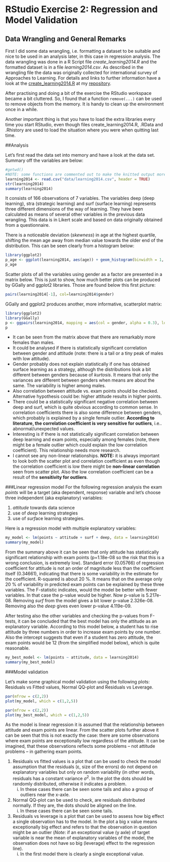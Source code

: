 # RStudio Exercise 2: Regression and Model Validation

<!-- > *INSTRUCTIONS:*
> *Describe the work you have done this week and summarize your learning.*
> 
> - Describe your work and results clearly. 
> - Assume the reader has an introductory course level understanding of writing and reading R code as well as statistical methods
> - Assume the reader has no previous knowledge of your data or the more advanced methods you are using  -->

## Data Wrangling and General Remarks
First I did some data wrangling, i.e. formatting a dataset to be suitable and nice to be used in an analysis later, in this case in regression analysis. The data wrangling was done in a R Script file *create_learning2014.R* and the formatted dataset is in a file *learning2014.csv*. As described in the wrangling file the data was originally collected for international survey of Approaches to Learning. For details and links to further information have a look at the [create_learning2014.R](https://github.com/daphnia/IODS-project/blob/master/data/create_learning2014.R) at my [repository](https://github.com/daphnia/IODS-project).

After practising and doing a bit of the exercise the RStudio workspace became a bit cluttered. So, I found that a function `remove(...)` can be used to remove objects from the memory. It is handy to clean up the environment once in a while.

Another important thing is that you have to load the extra libraries every time you start RStudio, even though files create_learning2014.R, .RData and .Rhistory are used to load the situation where you were when quitting last time.

##Analysis

Let's first read the data set into memory and have a look at the data set. Summary off the variables are below:
```r
#getwd()
#NOTE: some functions are commented out to make the knitted output more simple.
learning2014 <- read.csv("data/learning2014.csv", header = TRUE)
str(learning2014)
summary(learning2014)
```
It consists of 166 observations of 7 variables. The variables deep (deep learning), stra (strategic learning) and surf (surface learning) represents three different dimensions of the way of learning. They have been calculated as means of several other variables in the previous data wrangling. This data is in Likert scale and based on data originally obtained from a questionnaire.

There is a noticeable deviation (*skewness*) in age at the highest quartile, shifting the mean age away from median value towards the older end of the distribution. This can be seen clearly from a histogram below: 
```r
library(ggplot2)
p_age <- ggplot(learning2014, aes(age)) + geom_histogram(binwidth = 1, fill="purple", colour="red") + ggtitle("Histogram of Student's Ages")
p_age
```

Scatter plots of all the variables using gender as a factor are presented in a matrix below. This is just to show, how much better plots can be produced by GGally and ggplot2 libraries. Those are found below this first picture: 
```r
pairs(learning2014[-1], col=learning2014$gender)
```

GGally and ggplot2 produces another, more informative, scatterplot matrix:
```r
library(ggplot2)
library(GGally)
p <- ggpairs(learning2014, mapping = aes(col = gender, alpha = 0.3), lower = list(combo = wrap("facethist", bins = 20)))
p
```

* It can be seen from the matrix above that there are remarkably more females than males.
* It could be analysed if there is statistically significant correlation between gender and attitude (note: there is a tail or a tiny peak of males with low attitude).
* Gender probably does not explain statistically if one has obtained surface learning as a strategy, although the distributions look a bit different between genders because of *kurtosis*. It means that only the variances are different between genders when means are about the same. The variability is higher among males. 
* Also correlation between attitude vs. exam points should be checked. Alternative hypothesis could be: higher attitude results in higher points. 
* There could be a statistically significant negative correlation between deep and surf, which is quite obvious according to common sense. In correlation coefficients there is also some difference between genders, which probably is explained by a single female outlier. **According to literature, the correlation coefficient is very sensitive for outliers**, i.e.. abnormal/unexpected values. 
* Interesting is if there is not statistically significant correlation between deep learning and exam points, especially among females (note, there might be a female outlier which could explain the low correlation coefficient). This relationship needs more research. 
* I cannot see any non-linear relationships. **NOTE:** it is always important to look both the scatter plot and correlation coefficient as even though the correlation coefficient is low there might be **non-linear correlation** seen from scatter plot. Also the low correlation coefficient can be a result of the **sensitivity for outliers**. 

###Linear regression model
For the following regression analysis the exam *points* will be a target (aka dependent, response) variable and let's choose three independent (aka explanatory) variables: 

1. *attitude* towards data science
2. use of *deep* learning strategies
3. use of *surf*ace learning strategies.

Here is a regression model with multiple explanatory variables:
```r
my_model <- lm(points ~ attitude + surf + deep, data = learning2014)
summary(my_model)
```
From the summary above it can be seen that only attitude has statistically significant relationship with exam points (p=1.18e-08 so the risk that this is a wrong conclusion, is extremely low). Standard error (0.05766) of regression coefficient for attitude is not an order of magnitude less than the coefficient itself (0.34661), indicating that there is some variability in the estimate for the coefficient. R-squared is about 20 %. It means that on the average only 20 % of variability in predicted exam points can be explained by these three variables. The F-statistic indicates, would the model be better with fewer variables. In that case the p-value would be higher. Now p-value is 5.217e-08. Removing *surf* from the model gives a bit lower p-value 2.326e-08. Removing also the *deep* gives even lower p-value 4.119e-09. 

After testing also the other variables and checking the p-values from F-tests, it can be concluded that the best model has only the attitude as an explanatory variable. According to this model below, a student has to rise attitude by three numbers in order to increase exam points by one number. Also the intercept suggests that even if a student has zero attitude, the exam points would be 12 (from the simplified model below), which is quite reasonable.

```r
my_best_model <- lm(points ~ attitude, data = learning2014)
summary(my_best_model)
```

###Model validation

Let's make some graphical model validation using the following plots: Residuals vs Fitted values, Normal QQ-plot and Residuals vs Leverage.



```r
par(mfrow = c(2,2))
plot(my_model, which = c(1,2,5))
```

```r
par(mfrow = c(2,2))
plot(my_best_model, which = c(1,2,5))
```

As the model is linear regression it is assumed that the relationship between attitude and exam points are linear. From the scatter plots further above it can be seen that this is not exactly the case: there are some observations where exam points are exceptionally low regardless of the attitude. It can be imagined, that these observations reflects some problems – not attitude problems – in gathering exam points. 

1. Residuals vs fitted values is a plot that can be used to check the model assumption that the residuals (ε, size of the errors) do not depend on explanatory variables but only on random variability (in other words, residuals has a constant variance $σ^{2}$. In the plot the dots should be randomly distributed, otherwise it indicates a problem.
    i) In these cases there can be seen some tails and also a group of outliers near the x-axle. 
2. Normal QQ-plot can be used to check, are residuals distributed normally. If they are, the dots should be aligned on the line.
    i) In these cases there can be seen some tails.
3. Residuals vs leverage is a plot that can be used to assess how big effect a single observation has to the model. In the plot a big x value means exceptionally big effect and refers to that the observation in question might be an outlier (*Note*: if an exceptional value (y axle) of target variable is near the mean of explanatory variables of the model, the observation does not have so big (leverage) effect to the regression line).
    i) In the first model there is clearly a single exceptional value.